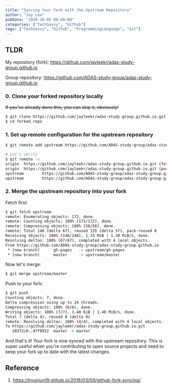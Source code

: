 ```yaml
---
title: "Syncing Your Fork with the Upstream Repository"
author: "Jay Lee"
pubDate: "2020-10-05 00:00:00"
categories: ["TechSavvy", "Github"]
tags: ["TechSavvy", "Github", "ProgrammingLanguage", "Git"]
---
```


## TLDR

My repository (fork): https://github.com/jayleekr/adas-study-group.github.io

Group repository: https://github.com/ADAS-study-group/adas-study-group.github.io

### 0. Clone your forked repository locally

~~If you've already done this, you can skip it, obviously!~~

``` sh
$ git clone https://github.com/jayleekr/adas-study-group.github.io.git forked_repo
$ cd forked_repo
```

### 1. Set up remote configuration for the upstream repository

``` sh
$ git remote add upstream https://github.com/ADAS-study-group/adas-study-group.github.io.git

# Let's verify
$ git remote -v
origin  https://github.com/jayleekr/adas-study-group.github.io.git (fetch)
origin  https://github.com/jayleekr/adas-study-group.github.io.git (push)
upstream        https://github.com/ADAS-study-group/adas-study-group.github.io.git (fetch)
upstream        https://github.com/ADAS-study-group/adas-study-group.github.io.git (push)
```

### 2. Merge the upstream repository into your fork

Fetch first:

``` sh
$ git fetch upstream
remote: Enumerating objects: 172, done.
remote: Counting objects: 100% (172/172), done.
remote: Compressing objects: 100% (56/56), done.
remote: Total 148 (delta 67), reused 135 (delta 57), pack-reused 0
Receiving objects: 100% (148/148), 1.33 MiB | 1.30 MiB/s, done.
Resolving deltas: 100% (67/67), completed with 4 local objects.
From https://github.com/ADAS-study-group/adas-study-group.github.io
 * [new branch]      gh-pages   -> upstream/gh-pages
 * [new branch]      master     -> upstream/master
``` 

Now let's merge:

``` sh
$ git merge upstream/master
```

Push to your fork:

``` sh
$ git push
Counting objects: 7, done.
Delta compression using up to 24 threads.
Compressing objects: 100% (6/6), done.
Writing objects: 100% (7/7), 1.40 KiB | 1.40 MiB/s, done.
Total 7 (delta 4), reused 0 (delta 0)
remote: Resolving deltas: 100% (4/4), completed with 4 local objects.
To https://github.com/jayleekr/adas-study-group.github.io.git
   203f2c0..d7f0922  master -> master
```

And that's it! Your fork is now synced with the upstream repository. This is super useful when you're contributing to open source projects and need to keep your fork up to date with the latest changes.

## Reference

1. https://hyunjun19.github.io/2018/03/09/github-fork-syncing/
